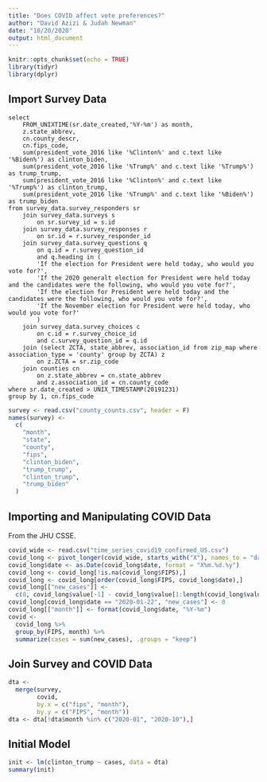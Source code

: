 ```yaml
---
title: "Does COVID affect vote preferences?"
author: "David Azizi & Judah Newman"
date: "10/20/2020"
output: html_document
---
```


```r
knitr::opts_chunk$set(echo = TRUE)
library(tidyr)
library(dplyr)
```

## Import Survey Data

```{}
select
    FROM_UNIXTIME(sr.date_created,'%Y-%m') as month,
    z.state_abbrev,
    cn.county_descr,
    cn.fips_code,
    sum(president_vote_2016 like '%Clinton%' and c.text like '%Biden%') as clinton_biden,
    sum(president_vote_2016 like '%Trump%' and c.text like '%Trump%') as trump_trump,
    sum(president_vote_2016 like '%Clinton%' and c.text like '%Trump%') as clinton_trump,
    sum(president_vote_2016 like '%Trump%' and c.text like '%Biden%') as trump_biden
from survey_data.survey_responders sr
    join survey_data.surveys s
        on sr.survey_id = s.id
    join survey_data.survey_responses r
        on sr.id = r.survey_responder_id
    join survey_data.survey_questions q
        on q.id = r.survey_question_id
        and q.heading in (
        'If the election for President were held today, who would you vote for?',
        'If the 2020 generalt election for President were held today and the candidates were the following, who would you vote for?',
        'If the election for President were held today and the candidates were the following, who would you vote for?',
        'If the November election for President were held today, who would you vote for?'
        )
    join survey_data.survey_choices c
        on c.id = r.survey_choice_id
        and c.survey_question_id = q.id
    join (select ZCTA, state_abbrev, association_id from zip_map where association_type = 'county' group by ZCTA) z
        on z.ZCTA = sr.zip_code
    join counties cn
        on z.state_abbrev = cn.state_abbrev
        and z.association_id = cn.county_code
where sr.date_created > UNIX_TIMESTAMP(20191231)
group by 1, cn.fips_code

```


```r
survey <- read.csv("county_counts.csv", header = F)
names(survey) <-
  c(
    "month",
    "state",
    "county",
    "fips",
    "clinton_biden",
    "trump_trump",
    "clinton_trump",
    "trump_biden"
  )
```

## Importing and Manipulating COVID Data

From the JHU CSSE.

```r
covid_wide <- read.csv("time_series_covid19_confirmed_US.csv")
covid_long <- pivot_longer(covid_wide, starts_with("X"), names_to = "date")
covid_long$date <- as.Date(covid_long$date, format = "X%m.%d.%y")
covid_long <- covid_long[!is.na(covid_long$FIPS),]
covid_long <- covid_long[order(covid_long$FIPS, covid_long$date),]
covid_long[["new_cases"]] <-
  c(0, covid_long$value[-1] - covid_long$value[1:length(covid_long$value) - 1])
covid_long[covid_long$date == "2020-01-22", "new_cases"] <- 0
covid_long[["month"]] <- format(covid_long$date, "%Y-%m")
covid <-
  covid_long %>% 
  group_by(FIPS, month) %>% 
  summarize(cases = sum(new_cases), .groups = "keep")
```

## Join Survey and COVID Data
```r
dta <-
  merge(survey,
        covid,
        by.x = c("fips", "month"),
        by.y = c("FIPS", "month"))
dta <- dta[!dta$month %in% c("2020-01", "2020-10"),]
```

## Initial Model
```r
init <- lm(clinton_trump ~ cases, data = dta)
summary(init)
```

